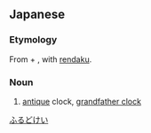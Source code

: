 ==Japanese==
{{ja-kanjitab|古|時|計}}

===Etymology===
From {{m|ja|古い|tr=furui||old}} + {{m|ja|時計|tr=tokei||clock}}, with [[rendaku]].

===Noun===
{{ja-noun|ふるどけい}}

[[Category:ja:Clocks|ふるどけい]]

# [[antique]] clock, [[grandfather clock]]